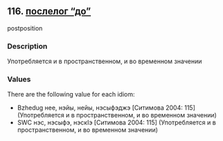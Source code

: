 ## 116. <a href =  'https://agricolamz.github.io/The_Circassian_Isoglosses_Database/116.html'>послелог "до"</a>
postposition

### Description

Употребляется и в пространственном, и во временном значении

### Values
There are the following value for each idiom:

* Bzhedug  нее, нэйы, нейы, нэсыфэджэ [Ситимова 2004: 115] (Употребляется и в пространственном, и во временном значении)
* SWC  нэс, нэсыфэ, нэскIэ [Ситимова 2004: 115] (Употребляется и в пространственном, и во временном значении)

